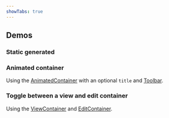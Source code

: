 ```yaml
---
showTabs: true
---
```



## Demos

### Static generated

<PrimitiveElements />

### Animated container

Using the [AnimatedContainer](/uilib/extensions/forms/extended-features/Iterate/AnimatedContainer/) with an optional `title` and [Toolbar](/uilib/extensions/forms/extended-features/Iterate/Toolbar/).

<AnimatedContainer />

### Toggle between a view and edit container

Using the [ViewContainer](/uilib/extensions/forms/extended-features/Iterate/ViewContainer/) and [EditContainer](/uilib/extensions/forms/extended-features/Iterate/EditContainer/).

<ViewAndEditContainer />
